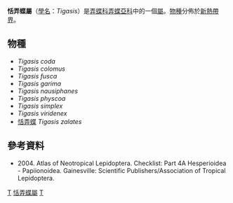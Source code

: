 {{NoteTA
|G1=Butterfly
}}
{{Automatic Taxobox
| taxon = Tigasis
| authority = Godman, [1900]
| type_species = [[恬弄蝶|恬弄蝶]]<br />''Tigasis zalates''
| type_species_authority = Godman, [1900]
| subdivision_ranks = [[物種|物種]]
| subdivision = 共9種，詳見正文。
| synonyms =
}}

'''恬弄蝶屬'''（[[學名|學名]]：''Tigasis''）是[[弄蝶科|弄蝶科]][[弄蝶亞科|弄蝶亞科]]中的一個[[屬|屬]]。[[物種|物種]]分佈於[[新熱帶界|新熱帶界]]。

== 物種 ==
* ''Tigasis coda''
* ''Tigasis colomus''
* ''Tigasis fusca''
* ''Tigasis garima''
* ''Tigasis nausiphanes''
* ''Tigasis physcoa''
* ''Tigasis simplex''
* ''Tigasis viridenex''
* [[恬弄蝶|恬弄蝶]] ''Tigasis zalates''

== 參考資料 ==
<references/>
* {{aut|Lamas G ed.}} 2004. Atlas of Neotropical Lepidoptera. Checklist: Part 4A Hesperioidea - Papiionoidea. Gainesville: Scientific Publishers/Association of Tropical Lepidoptera.

{{Commons category|Tigasis}}

{{taxonbar}}
[[Category:_1900年描述的分类群|T]]
[[Category:恬弄蝶屬|]]
[[Category:紫弄蝶族|T]]